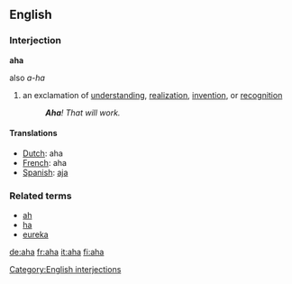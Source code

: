 {{see|AHA}}
==English==


===Interjection===
'''aha'''
;also ''a-ha''

# an exclamation of [[understanding]], [[realization]], [[invention]], or [[recognition]]
#: '''''Aha'''! That will work.''

[[Category:English interjections]]

====Translations====
*[[Dutch]]: aha
*[[French]]: aha
*[[Spanish]]: [[aja]]

===Related terms===
*[[ah]]
*[[ha]]
*[[eureka]]

[[de:aha]]
[[fr:aha]]
[[it:aha]]
[[fi:aha]]